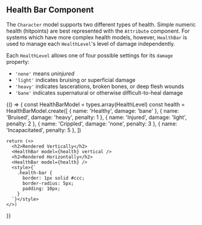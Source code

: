 
## Health Bar Component
The `Character` model supports two different types of health. Simple numeric health (hitpoints) are best represented with the `Attribute` component. For systems which have more complex health models, however, `HealthBar` is used to manage each `HealthLevel`'s level of damage independently.

Each `HealthLevel` allows one of four possible settings for its `damage` property:
 - `'none'` means _uninjured_
 - `'light'` indicates bruising or superficial damage
 - `'heavy'` indicates lascerations, broken bones, or deep flesh wounds
 - `'bane'` indicates supernatural or otherwise difficult-to-heal damage

<Playground>
  {() => {
    const HealthBarModel = types.array(HealthLevel)
    const health = HealthBarModel.create([
      { name: 'Healthy', damage: 'bane' },
      { name: 'Bruised', damage: 'heavy', penalty: 1 },
      { name: 'Injured', damage: 'light', penalty: 2 },
      { name: 'Crippled', damage: 'none', penalty: 3 },
      { name: 'Incapacitated', penalty: 5 },
    ])

    return (<>
      <h2>Rendered Vertically</h2>
      <HealthBar model={health} vertical />
      <h2>Rendered Horizontally</h2>
      <HealthBar model={health} />
      <style>{`
        .health-bar {
          border: 1px solid #ccc;
          border-radius: 5px;
          padding: 10px;
        }
      `}</style>
    </>)
  }}
</Playground>
